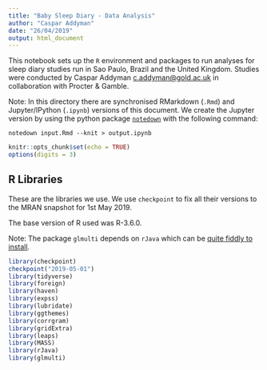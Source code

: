 ```yaml
---
title: "Baby Sleep Diary - Data Analysis"
author: "Caspar Addyman"
date: "26/04/2019"
output: html_document
---
```


This notebook sets up the `R` environment and packages to run analyses for sleep diary studies run in Sao Paulo, Brazil and the United Kingdom. Studies were conducted by Caspar Addyman [c.addyman@gold.ac.uk](mailto:c.addyman@gold.ac.uk) in collaboration with Procter & Gamble.

Note:
In this directory there are synchronised RMarkdown (`.Rmd`) and Jupyter/IPython (`.ipynb`) versions of this document. We create the Jupyter version by using the python package [`notedown`](https://github.com/aaren/notedown) with the following command:

```
notedown input.Rmd --knit > output.ipynb
```

```r
knitr::opts_chunk$set(echo = TRUE)
options(digits = 3)
```

## R Libraries

These are the libraries we use. We use `checkpoint` to fix all their versions to the MRAN snapshot for 1st May 2019.

The base version of R used was R-3.6.0.  

Note: The package `glmulti` depends on `rJava` which can be [quite fiddly to install]( 
https://cimentadaj.github.io/blog/2018-05-25-installing-rjava-on-windows-10/installing-rjava-on-windows-10/).



```r
library(checkpoint)
checkpoint("2019-05-01")
library(tidyverse)
library(foreign)
library(haven)
library(expss)
library(lubridate)
library(ggthemes)
library(corrgram)
library(gridExtra)
library(leaps)
library(MASS)
library(rJava)
library(glmulti)
```

